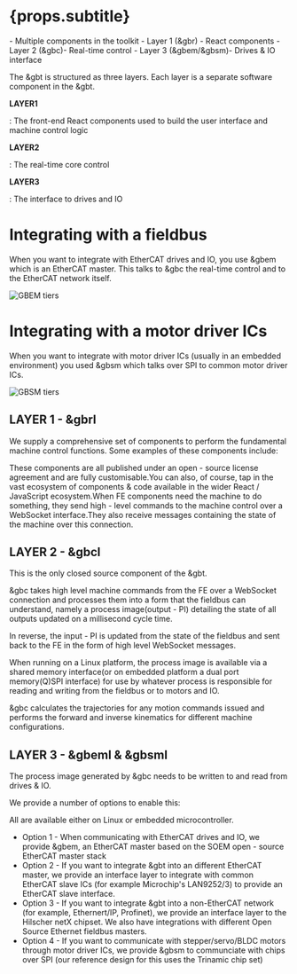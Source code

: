 

# {props.subtitle}

<Tldr>
- Multiple components in the toolkit
- Layer 1 (&gbr) - React components
- Layer 2 (&gbc)- Real-time control
- Layer 3 (&gbem/&gbsm)- Drives & IO interface
</Tldr>

The &gbt is structured as three layers.
Each layer is a separate software component in the &gbt.

**LAYER1**

: The front-end React components used to build the user interface and machine control logic

**LAYER2**

: The real-time core control

**LAYER3**

: The interface to drives and IO

# Integrating with a fieldbus

When you want to integrate with EtherCAT drives and IO, you use &gbem which is an EtherCAT master. This talks to &gbc the real-time control and to the EtherCAT network itself.

<img src={TiersImage1} alt="GBEM tiers"/>

# Integrating with a motor driver ICs

When you want to integrate with motor driver ICs (usually in an embedded environment) you used &gbsm which talks over SPI to common motor driver ICs.

<img src={TiersImage2} alt="GBSM tiers"/>

## LAYER 1 - &gbrl

We supply a comprehensive set of components to perform the fundamental machine control functions. Some examples of these components include:

<GbrTilesOverview/>

These components are all published under an open - source license agreement and are fully customisable.You can also, of course, tap in the vast ecosystem of components & code available in the wider React / JavaScript ecosystem.When FE components need the machine to do something, they send high - level commands to the machine control over a WebSocket interface.They also receive messages containing the state of the machine over this connection.


## LAYER 2 - &gbcl

This is the only closed source component of the &gbt.

&gbc takes high level machine commands from the FE over a WebSocket connection and processes them into a form that the fieldbus can understand, namely a process image(output - PI) detailing the state of all outputs updated on a millisecond cycle time.

In reverse, the input - PI is updated from the state of the fieldbus and sent back to the FE in the form of high level WebSocket messages.

When running on a Linux platform, the process image is available via a shared memory interface(or on embedded platform a dual port memory(Q)SPI interface) for use by whatever process is responsible for reading and writing from the fieldbus or to motors and IO.

&gbc calculates the trajectories for any motion commands issued and performs the forward and inverse kinematics for different machine configurations.

## LAYER 3 - &gbeml & &gbsml

The process image generated by &gbc needs to be written to and read from drives & IO.

We provide a number of options to enable this:

All are available either on Linux or embedded microcontroller.

* Option 1 - When communicating with EtherCAT drives and IO, we provide &gbem, an EtherCAT master based on the SOEM open - source EtherCAT master stack
* Option 2 - If you want to integrate &gbt into an different EtherCAT master, we provide an interface layer to integrate with common EtherCAT slave ICs (for example Microchip's LAN9252/3) to provide an EtherCAT slave interface.
* Option 3 - If you want to  integrate &gbt into a non-EtherCAT network (for example, Ethernert/IP, Profinet), we provide an interface layer to the Hilscher netX chipset. We also have integrations with different Open Source Ethernet fieldbus masters.
* Option 4 - If you want to communicate with stepper/servo/BLDC motors through motor driver ICs, we provide &gbsm to communciate with chips over SPI (our reference design for this uses the Trinamic chip set)


